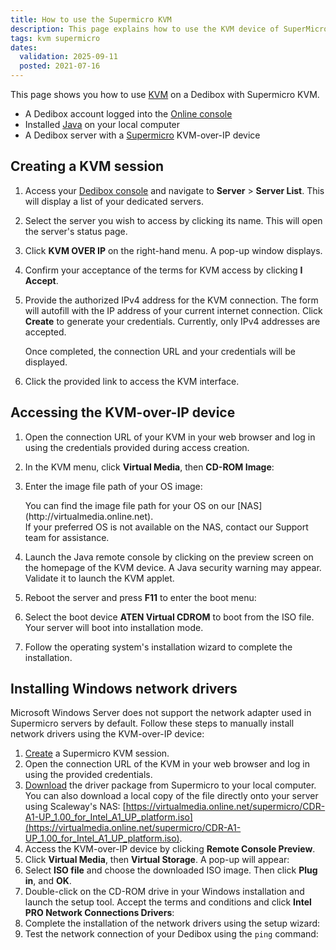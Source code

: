 ```yaml
---
title: How to use the Supermicro KVM
description: This page explains how to use the KVM device of SuperMicro servers on Scaleway Dedibox.
tags: kvm supermicro
dates:
  validation: 2025-09-11
  posted: 2021-07-16
---
```




This page shows you how to use [KVM](/dedibox-kvm-over-ip/concepts/#kvm-over-ip) on a Dedibox with Supermicro KVM.

<Requirements />

- A Dedibox account logged into the [Online console](https://console.online.net)
- Installed [Java](https://www.java.com/en/download/help/download_options.html) on your local computer
- A Dedibox server with a [Supermicro](https://www.supermicro.com/en/solutions/management-software/bmc-resources) KVM-over-IP device

## Creating a KVM session

1. Access your [Dedibox console](https://console.online.net/) and navigate to **Server** > **Server List**. This will display a list of your dedicated servers.
2. Select the server you wish to access by clicking its name. This will open the server's status page.
3. Click **KVM OVER IP** on the right-hand menu. A pop-up window displays.
    <Lightbox image={image} alt="" />
4. Confirm your acceptance of the terms for KVM access by clicking **I Accept**.
5. Provide the authorized IPv4 address for the KVM connection. The form will autofill with the IP address of your current internet connection. Click **Create** to generate your credentials.
    <Message type="note">
      Currently, only IPv4 addresses are accepted.
    </Message>

    Once completed, the connection URL and your credentials will be displayed.
6. Click the provided link to access the KVM interface.

## Accessing the KVM-over-IP device

1. Open the connection URL of your KVM in your web browser and log in using the credentials provided during access creation.
2. In the KVM menu, click **Virtual Media**, then **CD-ROM Image**:
    <Lightbox image={image2} alt="" />
3. Enter the image file path of your OS image:
    <Lightbox image={image3} alt="" />

    <Message type="tip">
    You can find the image file path for your OS on our [NAS](http://virtualmedia.online.net). <br />
    If your preferred OS is not available on the NAS, contact our Support team for assistance.
    </Message>
4. Launch the Java remote console by clicking on the preview screen on the homepage of the KVM device.
    <Message type="tip">
      A Java security warning may appear. Validate it to launch the KVM applet.
    </Message>
5. Reboot the server and press **F11** to enter the boot menu:
    <Lightbox image={image4} alt="" />
6. Select the boot device **ATEN Virtual CDROM** to boot from the ISO file. Your server will boot into installation mode.
    <Lightbox image={image5} alt="" />
7. Follow the operating system's installation wizard to complete the installation.

<Lightbox image={image6} alt="" />

## Installing Windows network drivers

Microsoft Windows Server does not support the network adapter used in Supermicro servers by default. Follow these steps to manually install network drivers using the KVM-over-IP device:

1. [Create](#creating-a-kvm-session) a Supermicro KVM session.
2. Open the connection URL of the KVM in your web browser and log in using the provided credentials.
3. [Download](https://www.supermicro.com/wdl/CDR_Images/CDR-A1-A2-UP/CDR-A1-A2-UP_1.02_for_Intel_A1_A2_UP_platform.iso.iso) the driver package from Supermicro to your local computer.
    <Message type="tip">
      You can also download a local copy of the file directly onto your server using Scaleway's NAS: [https://virtualmedia.online.net/supermicro/CDR-A1-UP_1.00_for_Intel_A1_UP_platform.iso](https://virtualmedia.online.net/supermicro/CDR-A1-UP_1.00_for_Intel_A1_UP_platform.iso).
    </Message>
4. Access the KVM-over-IP device by clicking **Remote Console Preview**.
5. Click **Virtual Media**, then **Virtual Storage**. A pop-up will appear:
    <Lightbox image={image7} />
6. Select **ISO file** and choose the downloaded ISO image. Then click **Plug in**, and **OK**.
7. Double-click on the CD-ROM drive in your Windows installation and launch the setup tool. Accept the terms and conditions and click **Intel PRO Network Connections Drivers**:
    <Lightbox image={image8} />
8. Complete the installation of the network drivers using the setup wizard:
    <Lightbox image={image9} />
9. Test the network connection of your Dedibox using the `ping` command:
    <Lightbox image={image10} />

